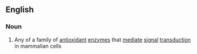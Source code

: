 ==English==

===Noun===
{{wikipedia}}
{{en-noun}}

# {{lb|en|enzyme}} Any of a family of [[antioxidant]] [[enzyme]]s that [[mediate]] [[signal]] [[transduction]] in mammalian cells